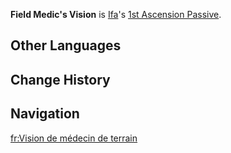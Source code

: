{{Stub}}
{{Upcoming}}
{{Talent Infobox
|image         = Talent Field Medic's Vision.png
|character     = Ifa
|type          = 1st Ascension Passive
|info          = When Ifa is in the [[Nightsoul's Blessing]] state, every 1 Nightsoul Point out of the total in his entire party will grant him 1 Rescue Essentials point. Rescue Essentials will increase the [[Swirl]] and [[Electro-Charged]] DMG dealt by all nearby party members.
|scale_att1    = 
|utility1      = Swirl DMG Bonus
|utility2      = Electro-Charged DMG Bonus
}}
'''Field Medic's Vision''' is [[Ifa]]'s [[1st Ascension Passive]].
<!--
==Gameplay Notes==
*
-->
<!--
==Advanced Properties==
{{Advanced Properties}}
--><!--
==Preview==
{{Preview
|file1    = Field Medic's Vision Preview
|caption1 = 
}}
--><!--
==Voice-Overs==
{{Talent VO}}
-->
==Other Languages==
{{Other Languages
|en      = Field Medic's Vision
|zhs     = 
|zhs_rm  = 
|zht     = 
|zht_rm  = 
|zh_tl   = 
|ja      = 
|ja_rm   = 
|ja_tl   = 
|ko      = 
|ko_rm   = 
|ko_tl   = 
|es      = 
|es_tl   = 
|fr      = 
|fr_tl   = 
|ru      = 
|ru_tl   = 
|th      = 
|th_rm   = 
|th_tl   = 
|vi      = 
|vi_tl   = 
|de      = 
|de_tl   = 
|id      = 
|id_tl   = 
|pt      = 
|pt_tl   = 
|tr      = 
|tr_tl   = 
|it      = 
|it_tl   = 
}}

==Change History==
{{Change History|5.6}}

==Navigation==
{{Talent Navbox|Ifa}}

[[fr:Vision de médecin de terrain]]